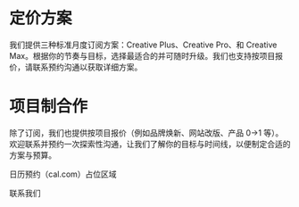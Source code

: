 
# 定价方案

我们提供三种标准月度订阅方案：Creative Plus、Creative Pro、和 Creative Max。根据你的节奏与目标，选择最适合的并可随时升级。我们也支持按项目报价，请联系预约沟通以获取详细方案。

<PricingPlans />

# 项目制合作

除了订阅，我们也提供按项目报价（例如品牌焕新、网站改版、产品 0→1 等）。欢迎联系并预约一次探索性沟通，让我们了解你的目标与时间线，以便制定合适的方案与预算。

<WithFrame className="my-6">
  <div className='h-[420px] w-full grid place-items-center text-sm text-neutral-600 dark:text-neutral-300'>
    日历预约（cal.com）占位区域
  </div>
</WithFrame>

<CTAButton href="/contact">联系我们</CTAButton>

